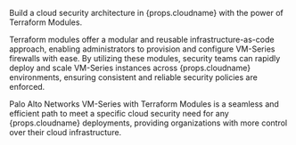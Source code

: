 <p>Build a cloud security architecture in {props.cloudname} with the power of Terraform Modules.</p>

<p>Terraform modules offer a
modular and reusable infrastructure-as-code approach, enabling administrators
to provision and configure VM-Series firewalls with ease. By utilizing these
modules, security teams can rapidly deploy and scale VM-Series instances
across {props.cloudname} environments, ensuring consistent and reliable security
policies are enforced.</p>

<p>Palo Alto Networks VM-Series with
Terraform Modules is a seamless and efficient path to meet a specific cloud security
need for any {props.cloudname} deployments, providing organizations with more control over
their cloud infrastructure.</p>